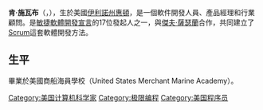 '''肯·施瓦布'''（{{lang-en|Ken Schwaber}}，{{bd|1945年|||catIdx=Schwaber, Ken}}），生於美國[[伊利諾州|伊利諾州]][[惠顿_(伊利诺伊州)|惠頓]]，是一個軟件開發人員、產品經理和行業顧問。是[[敏捷軟體開發宣言|敏捷軟體開發宣言]]的17位發起人之一，與[[傑夫·薩瑟蘭|傑夫·薩瑟蘭]]合作，共同建立了[[Scrum|Scrum]]這套軟體開發方法。

==生平==
畢業於美國商船海員學校（United States Merchant Marine Academy）。
{{Authority control}}
{{DEFAULTSORT:Schwaber,Ken}}
[[Category:美国计算机科学家|Category:美国计算机科学家]]
[[Category:极限编程|Category:极限编程]]
[[Category:美国程序员|Category:美国程序员]]